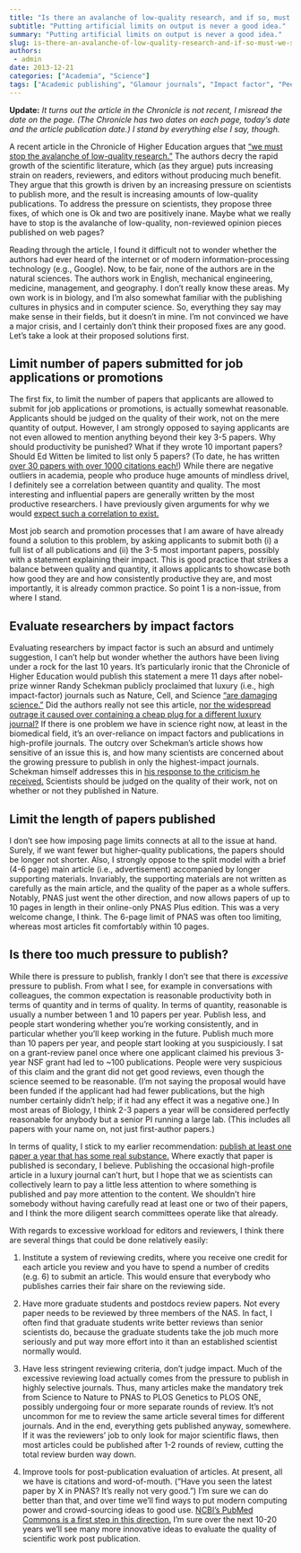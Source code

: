 ```yaml
---
title: "Is there an avalanche of low-quality research, and if so, must we stop it?"
subtitle: "Putting artificial limits on output is never a good idea."
summary: "Putting artificial limits on output is never a good idea."
slug: is-there-an-avalanche-of-low-quality-research-and-if-so-must-we-stop-it
authors:
 - admin
date: 2013-12-21
categories: ["Academia", "Science"]
tags: ["Academic publishing", "Glamour journals", "Impact factor", "Peer review"]
---
```


**Update:** *It turns out the article in the Chronicle is not recent, I misread the date on the page. (The Chronicle has two dates on each page, today's date and the article publication date.) I stand by everything else I say, though.*

A recent article in the Chronicle of Higher Education argues that [“we must stop the avalanche of low-quality research.”](http://chronicle.com/article/We-Must-Stop-the-Avalanche-of/65890/) The authors decry the rapid growth of the scientific literature, which (as they argue) puts increasing strain on readers, reviewers, and editors without producing much benefit. They argue that this growth is driven by an increasing pressure on scientists to publish more, and the result is increasing amounts of low-quality publications. To address the pressure on scientists, they propose three fixes, of which one is Ok and two are positively inane. Maybe what we really have to stop is the avalanche of low-quality, non-reviewed opinion pieces published on web pages?

Reading through the article, I found it difficult not to wonder whether the authors had ever heard of the internet or of modern information-processing technology (e.g., Google). Now, to be fair, none of the authors are in the natural sciences. The authors work in English, mechanical engineering, medicine, management, and geography. I don’t really know these areas. My own work is in biology, and I’m also somewhat familiar with the publishing cultures in physics and in computer science. So, everything they say may make sense in their fields, but it doesn’t in mine. I’m not convinced we have a major crisis, and I certainly don’t think their proposed fixes are any good. Let’s take a look at their proposed solutions first.

## Limit number of papers submitted for job applications or promotions

The first fix, to limit the number of papers that applicants are allowed to submit for job applications or promotions, is actually somewhat reasonable. Applicants should be judged on the quality of their work, not on the mere quantity of output. However, I am strongly opposed to saying applicants are not even allowed to mention anything beyond their key 3-5 papers. Why should productivity be punished? What if they wrote 10 important papers? Should Ed Witten be limited to list only 5 papers? (To date, he has written [over 30 papers with over 1000 citations each!](http://scholar.google.com/scholar?hl=en&q=edward+witten)) While there are negative outliers in academia, people who produce huge amounts of mindless drivel, I definitely see a correlation between quantity and quality. The most interesting and influential papers are generally written by the most productive researchers. I have previously given arguments for why we would [expect such a correlation to exist.](/blog/2013/11/3/no-one-reads-your-paper-either)

Most job search and promotion processes that I am aware of have already found a solution to this problem, by asking applicants to submit both (i) a full list of all publications and (ii) the 3-5 most important papers, possibly with a statement explaining their impact. This is good practice that strikes a balance between quality and quantity, it allows applicants to showcase both how good they are and how consistently productive they are, and most importantly, it is already common practice. So point 1 is a non-issue, from where I stand.

## Evaluate researchers by impact factors

Evaluating researchers by impact factor is such an absurd and untimely suggestion, I can’t help but wonder whether the authors have been living under a rock for the last 10 years. It’s particularly ironic that the Chronicle of Higher Education would publish this statement a mere 11 days after nobel-prize winner Randy Schekman publicly proclaimed that luxury (i.e., high impact-factor) journals such as Nature, Cell, and Science [“are damaging science.”](http://www.theguardian.com/commentisfree/2013/dec/09/how-journals-nature-science-cell-damage-science) Did the authors really not see this article, [nor the widespread outrage it caused over containing a cheap plug for a different luxury journal?](http://scholarlykitchen.sspnet.org/2013/12/11/this-takes-the-prize-editor-of-new-luxury-oa-journal-boycotts-luxury-subscription-journals/) If there is one problem we have in science right now, at least in the biomedical field, it’s an over-reliance on impact factors and publications in high-profile journals. The outcry over Schekman’s article shows how sensitive of an issue this is, and how many scientists are concerned about the growing pressure to publish in only the highest-impact journals. Schekman himself addresses this in [his response to the criticism he received.](http://theconversation.com/how-to-break-free-from-the-stifling-grip-of-luxury-journals-21669) Scientists should be judged on the quality of their work, not on whether or not they published in Nature.

## Limit the length of papers published

I don’t see how imposing page limits connects at all to the issue at hand. Surely, if we want fewer but higher-quality publications, the papers should be longer not shorter. Also, I strongly oppose to the split model with a brief (4-6 page) main article (i.e., advertisement) accompanied by longer supporting materials. Invariably, the supporting materials are not written as carefully as the main article, and the quality of the paper as a whole suffers. Notably, PNAS just went the other direction, and now allows papers of up to 10 pages in length in their online-only PNAS Plus edition. This was a very welcome change, I think. The 6-page limit of PNAS was often too limiting, whereas most articles fit comfortably within 10 pages.

## Is there too much pressure to publish?

While there is pressure to publish, frankly I don’t see that there is *excessive* pressure to publish. From what I see, for example in conversations with colleagues, the common expectation is reasonable productivity both in terms of quantity and in terms of quality. In terms of quantity, reasonable is usually a number between 1 and 10 papers per year. Publish less, and people start wondering whether you’re working consistently, and in particular whether you’ll keep working in the future. Publish much more than 10 papers per year, and people start looking at you suspiciously. I sat on a grant-review panel once where one applicant claimed his previous 3-year NSF grant had led to ~100 publications. People were very suspicious of this claim and the grant did not get good reviews, even though the science seemed to be reasonable. (I’m not saying the proposal would have been funded if the applicant had had fewer publications, but the high number certainly didn’t help; if it had any effect it was a negative one.) In most areas of Biology, I think 2-3 papers a year will be considered perfectly reasonable for anybody but a senior PI running a large lab. (This includes all papers with your name on, not just first-author papers.)

In terms of quality, I stick to my earlier recommendation: [publish at least one paper a year that has some real substance.](/blog/2013/11/3/no-one-reads-your-paper-either) Where exactly that paper is published is secondary, I believe. Publishing the occasional high-profile article in a luxury journal can’t hurt, but I hope that we as scientists can collectively learn to pay a little less attention to where something is published and pay more attention to the content. We shouldn’t hire somebody without having carefully read at least one or two of their papers, and I think the more diligent search committees operate like that already.

With regards to excessive workload for editors and reviewers, I think there are several things that could be done relatively easily:

1. Institute a system of reviewing credits, where you receive one credit for each article you review and you have to spend a number of credits (e.g. 6) to submit an article. This would ensure that everybody who publishes carries their fair share on the reviewing side.

2. Have more graduate students and postdocs review papers. Not every paper needs to be reviewed by three members of the NAS. In fact, I often find that graduate students write better reviews than senior scientists do, because the graduate students take the job much more seriously and put way more effort into it than an established scientist normally would.

3. Have less stringent reviewing criteria, don’t judge impact. Much of the excessive reviewing load actually comes from the pressure to publish in highly selective journals. Thus, many articles make the mandatory trek from Science to Nature to PNAS to PLOS Genetics to PLOS ONE, possibly undergoing four or more separate rounds of review. It’s not uncommon for me to review the same article several times for different journals. And in the end, everything gets published anyway, somewhere. If it was the reviewers’ job to only look for major scientific flaws, then most articles could be published after 1-2 rounds of review, cutting the total review burden way down.

4. Improve tools for post-publication evaluation of articles. At present, all we have is citations and word-of-mouth. (“Have you seen the latest paper by X in PNAS? It’s really not very good.”) I’m sure we can do better than that, and over time we’ll find ways to put modern computing power and crowd-sourcing ideas to good use. [NCBI’s PubMed Commons is a first step in this direction.](http://www.the-scientist.com/?articles.view/articleNo/37969/title/Post-Publication-Peer-Review-Mainstreamed/) I’m sure over the next 10-20 years we’ll see many more innovative ideas to evaluate the quality of scientific work post publication.

